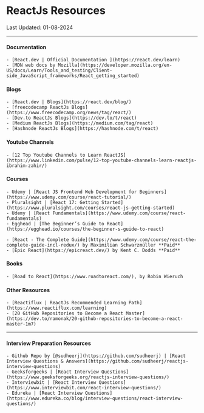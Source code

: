 
# <HighLightedText>ReactJs Resources</HighLightedText>

Last Updated: 01-08-2024

---

#### Documentation

    - [React.dev | Official Documentation ](https://react.dev/learn)
    - [MDN web docs by Mozilla](https://developer.mozilla.org/en-US/docs/Learn/Tools_and_testing/Client-side_JavaScript_frameworks/React_getting_started)

#### Blogs

    - [React.dev | Blogs](https://react.dev/blog/)
    - [freecodecamp ReactJs Blogs](https://www.freecodecamp.org/news/tag/react/)
    - [Dev.to ReactJs Blogs](https://dev.to/t/react)
    - [Medium ReactJs Blogs](https://medium.com/tag/react)
    - [Hashnode ReactJs Blogs](https://hashnode.com/t/react)

#### Youtube Channels

    - [12 Top Youtube Channels to Learn ReactJS](https://www.linkedin.com/pulse/12-top-youtube-channels-learn-reactjs-ibrahim-zahir/)

#### Courses

    - Udemy | [React JS Frontend Web Development for Beginners](https://www.udemy.com/course/react-tutorial/)
    - Pluralsight | [React 17: Getting Started](https://www.pluralsight.com/courses/react-js-getting-started)
    - Udemy | [React Fundamentals](https://www.udemy.com/course/react-fundamentals)
    - Egghead | [The Beginner’s Guide to React](https://egghead.io/courses/the-beginner-s-guide-to-react)

    - [React - The Complete Guide](https://www.udemy.com/course/react-the-complete-guide-incl-redux/) by Maximilian Schwarzmüller **Paid**
    - [Epic React](https://epicreact.dev/) by Kent C. Dodds **Paid**

#### Books

    - [Road to React](https://www.roadtoreact.com/), by Robin Wieruch

#### Other Resources

    - [Reactiflux | ReactJs Recommended Learning Path](https://www.reactiflux.com/learning)
    - [20 GitHub Repositories to Become a React Master](https://dev.to/ramonak/20-github-repositories-to-become-a-react-master-1m7)

---

#### Interview Preparation Resources

    - Github Repo by [@sudheerj](https://github.com/sudheerj) | [React Interview Questions & Answers](https://github.com/sudheerj/reactjs-interview-questions)
    - Geeksforgeeks | [React Interview Questions](https://www.geeksforgeeks.org/reactjs-interview-questions/)
    - Interviewbit | [React Interview Questions](https://www.interviewbit.com/react-interview-questions/)
    - Edureka | [React Interview Questions](https://www.edureka.co/blog/interview-questions/react-interview-questions/)
